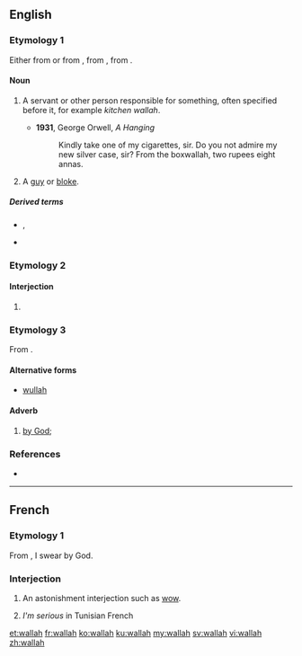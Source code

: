 ==English==

===Etymology 1===
Either from {{etyl|hi|en}} {{m|hi|-वाला||pertaining to|tr=-vālā}} or from {{etyl|hi|en}} {{m|hi|वाला||person in charge|tr=-vālā}}, from {{etyl|sa|en}} {{m|sa|पाल||protector|tr=pāla}}, from {{etyl|ine-pro|en}} {{m|ine-pro|*peh₂-||protect}}.

====Noun====
{{en-noun}}

# {{lb|en|India}} A servant or other person responsible for something, often specified before it, for example ''kitchen wallah''.
#* '''1931''', George Orwell, ''A Hanging''
#*: Kindly take one of my cigarettes, sir. Do you not admire my new silver case, sir? From the boxwallah, two rupees eight annas.
# {{lb|en|British|slang}} A [[guy]] or [[bloke]].

=====Derived terms=====
* {{l|en|boxwallah}}, {{l|en|boxwalla}}
* {{l|en|punkahwallah}}

===Etymology 2===

====Interjection====
{{head|en|interjection}}

# {{misspelling of|voilà|lang=en}}

===Etymology 3===
From {{der|en|ar|وَٱللّٰه}}.

====Alternative forms====
* [[wullah]]

====Adverb====
{{en-adv|-}}
{{wikipedia|Wallah (Arabic)}}

# {{lb|en|Islam}} [[by God]]; {{n-g|used in making a solemn oath|lang=en}}

===References===
* {{R:Websters}}

----

==French==

===Etymology 1===
From {{etyl|ar|fr}} {{m|ar|وَٱللّٰه|tr=wa-llāh}}, I swear by God.

===Interjection===
{{head|fr|interjection}}

# {{lb|fr|slang}} An astonishment interjection such as [[wow]].
# {{lb|fr|slang}} ''I'm serious'' in Tunisian French

[[et:wallah]]
[[fr:wallah]]
[[ko:wallah]]
[[ku:wallah]]
[[my:wallah]]
[[sv:wallah]]
[[vi:wallah]]
[[zh:wallah]]